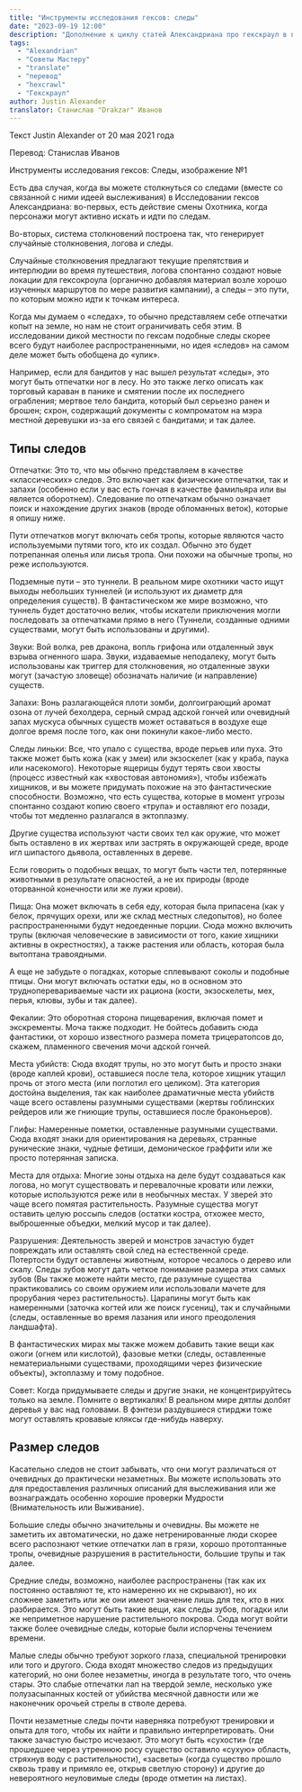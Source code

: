 ```yaml
---
title: "Инструменты исследования гексов: следы"
date: "2023-09-19 12:00"
description: "Дополнение к циклу статей Александриана про гекскраул в пятой редакции D&D про инструменты исследования гексов - следы существ #alexandrian #gmtips #hexcrawl"
tags: 
  - "Alexandrian"
  - "Советы Мастеру"
  - "translate"
  - "перевод"
  - "hexcrawl"
  - "Гекскраул"
author: Justin Alexander
translator: Станислав "Drakzar" Иванов
---
```

  
Текст Justin Alexander от 20 мая 2021 года

Перевод: Станислав Иванов

Инструменты исследования гексов: Следы, изображение №1

Есть два случая, когда вы можете столкнуться со следами (вместе со связанной с ними идеей выслеживания) в Исследовании гексов Александриана: во-первых, есть действие смены Охотника, когда персонажи могут активно искать и идти по следам.

Во-вторых, система столкновений построена так, что генерирует случайные столкновения, логова и следы.

Случайные столкновения предлагают текущие препятствия и интерлюдии во время путешествия, логова спонтанно создают новые локации для гексокроула (органично добавляя материал возле хорошо изученных маршрутов по мере развития кампании), а следы – это пути, по которым можно идти к точкам интереса.  

Когда мы думаем о «следах», то обычно представляем себе отпечатки копыт на земле, но нам не стоит ограничивать себя этим. В исследовании дикой местности по гексам подобные следы скорее всего будут наиболее распространенными, но идея «следов» на самом деле может быть обобщена до «улик».

Например, если для бандитов у нас вышел результат «следы», это могут быть отпечатки ног в лесу. Но это также легко описать как торговый караван в панике и смятении после их последнего ограбления; мертвое тело бандита, который был серьезно ранен и брошен; схрон, содержащий документы с компроматом на мэра местной деревушки из-за его связей с бандитами; и так далее.

## Типы следов

Отпечатки: Это то, что мы обычно представляем в качестве «классических» следов. Это включает как физические отпечатки, так и запахи (особенно если у вас есть гончая в качестве фамильяра или вы является оборотнем). Следование по отпечаткам обычно означает поиск и нахождение других знаков (вроде обломанных веток), которые я опишу ниже.

Пути отпечатков могут включать себя тропы, которые являются часто используемыми путями того, кто их создал. Обычно это будет потрепанная оленья или лисья тропа. Они похожи на обычные тропы, но реже используются.

Подземные пути – это туннели. В реальном мире охотники часто ищут выходы небольших туннелей (и используют их диаметр для определения существ). В фантастическом же мире возможно, что туннель будет достаточно велик, чтобы искатели приключения могли последовать за отпечатками прямо в него (Туннели, созданные одними существами, могут быть использованы и другими).

Звуки: Вой волка, рев дракона, вопль грифона или отдаленный звук взрыва огненного шара. Звуки, издаваемые неподалеку, могут быть использованы как триггер для столкновения, но отдаленные звуки могут (зачастую зловеще) обозначать наличие (и направление) существ.

Запахи: Вонь разлагающейся плоти зомби, долгоиграющий аромат озона от лучей бехолдера, серный смрад адской гончей или очевидный запах мускуса обычных существ может оставаться в воздухе еще долгое время после того, как они покинули какое-либо место.

Следы линьки: Все, что упало с существа, вроде перьев или пуха. Это также может быть кожа (как у змеи) или экзоскелет (как у краба, паука или насекомого). Некоторые ящерицы будут терять свои хвосты (процесс известный как «хвостовая автономия»), чтобы избежать хищников, и вы можете придумать похожие на это фантастические способности. Возможно, что есть существа, которые в момент угрозы спонтанно создают копию своего «трупа» и оставляют его позади, чтобы тот медленно разлагался в эктоплазму.

Другие существа используют части своих тел как оружие, что может быть оставлено в их жертвах или застрять в окружающей среде, вроде игл шипастого дьявола, оставленных в дереве.

Если говорить о подобных вещах, то могут быть части тел, потерянные животными в результате опасностей, а не их природы (вроде оторванной конечности или же лужи крови).

Пища: Она может включать в себя еду, которая была припасена (как у белок, прячущих орехи, или же склад местных следопытов), но более распространенными будут недоеденные порции. Сюда можно включить трупы (включая человеческие в зависимости от того, какие хищники активны в окрестностях), а также растения или область, которая была вытоптана травоядными.

А еще не забудьте о погадках, которые сплевывают соколы и подобные птицы. Они могут включать остатки еды, но в основном это трудноперевариваемые части их рациона (кости, экзоскелеты, мех, перья, клювы, зубы и так далее).

  
Фекалии: Это оборотная сторона пищеварения, включая помет и экскременты. Моча также подходит. Не бойтесь добавить сюда фантастики, от хорошо известного размера помета трицератопсов до, скажем, пламенного свечения мочи адской гончей.

  
Места убийств: Сюда входят трупы, но это могут быть и просто знаки (вроде каплей крови), оставшиеся после тела, которое хищник утащил прочь от этого места (или поглотил его целиком). Эта категория достойна выделения, так как наиболее драматичные места убийств чаще всего оставлены разумными существами (жертвы гоблинских рейдеров или же гниющие трупы, оставшиеся после браконьеров).

  
Глифы: Намеренные пометки, оставленные разумными существами. Сюда входят знаки для ориентирования на деревьях, странные рунические знаки, чудные фетиши, демоническое граффити или же просто потерянная записка.

  
Места для отдыха: Многие зоны отдыха на деле будут создаваться как логова, но могут существовать и перевалочные кровати или лежки, которые используются реже или в необычных местах. У зверей это чаще всего помятая растительность. Разумные существа могут оставить целую россыпь следов (остатки костра, отхожее место, выброшенные объедки, мелкий мусор и так далее).

Разрушения: Деятельность зверей и монстров зачастую будет повреждать или оставлять свой след на естественной среде. Потертости будут оставлены животным, которое чесалось о дерево или скалу. Следы зубов могут дать четкое понимание размера этих самых зубов (Вы также можете найти место, где разумные существа практиковались со своим оружием или использовали мачете для прорубания через растительность). Царапины могут быть как намеренными (заточка когтей или же поиск гусениц), так и случайными (следы, оставленные во время лазания или иного преодоления ландшафта).

  
В фантастических мирах мы также можем добавить такие вещи как ожоги (огнем или кислотой), фазовые метки (следы, оставленные нематериальными существами, проходящими через физические объекты), эктоплазму и тому подобное.

Совет: Когда придумываете следы и другие знаки, не концентрируйтесь только на земле. Помните о вертикалях! В реальном мире дятлы долбят деревья у вас над головами. В фэнтези раздувшиеся стирджи тоже могут оставлять кровавые кляксы где-нибудь наверху.

## Размер следов

Касательно следов не стоит забывать, что они могут различаться от очевидных до практически незаметных. Вы можете использовать это для предоставления различных описаний для выслеживания или же вознаграждать особенно хорошие проверки Мудрости (Внимательность или Выживание).

Большие следы обычно значительны и очевидны. Вы можете не заметить их автоматически, но даже нетренированные люди скорее всего распознают четкие отпечатки лап в грязи, хорошо протоптанные тропы, очевидные разрушения в растительности, большие трупы и так далее.

Средние следы, возможно, наиболее распространены (так как их постоянно оставляют те, кто намеренно их не скрывают), но их сложнее заметить или же они имеют значение лишь для тех, кто в них разбирается. Это могут быть такие вещи, как следы зубов, погадки или же неприметное нарушение растительного покрова. Сюда могут войти также более очевидные следы, которые были испорчены течением времени.

Малые следы обычно требуют зоркого глаза, специальной тренировки или того и другого. Сюда входят множество следов из предыдущих категорий, но они более незаметны, иногда в результате того, что очень стары. Это слабые отпечатки лап на твердой земле, несколько уже полузасыпанных костей от убийства месячной давности или же наконечник орочьей стрелы в стволе дерева.

Почти незаметные следы почти наверняка потребуют тренировки и опыта для того, чтобы их найти и правильно интерпретировать. Они также зачастую быстро исчезают. Это могут быть «сухости» (где прошедшее через утреннюю росу существо оставило «сухую» область, стряхнув воду с растительности), «засветы» (когда существо прошло сквозь траву и примяло ее, открыв светлую сторону) и другие до невероятного неуловимые следы (вроде отметин на листах).
